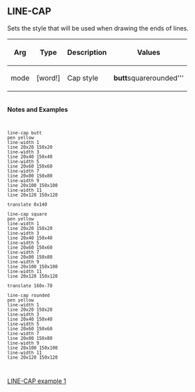 == LINE-CAP== 

Sets the style that will be used when drawing the ends of lines.

{| cellspacing="1" cellpadding="4" border="0" style="background: black; color: black"
! bgcolor="silver" | Arg 
! bgcolor="silver" | Type 
! bgcolor="silver" | Description
! bgcolor="silver" | Values
|- 
| bgcolor="white" | mode
| bgcolor="white" | [word!]
| bgcolor="white" | Cap style
| bgcolor="white" | '''butt
'''square'''
'''rounded'''
|}
<br>'''Notes and Examples'''
<code><pre>
line-cap butt
pen yellow
line-width 1
line 20x20 150x20
line-width 3
line 20x40 150x40
line-width 5
line 20x60 150x60
line-width 7
line 20x80 150x80
line-width 9
line 20x100 150x100
line-width 11
line 20x120 150x120

translate 0x140

line-cap square
pen yellow
line-width 1
line 20x20 150x20
line-width 3
line 20x40 150x40
line-width 5
line 20x60 150x60
line-width 7
line 20x80 150x80
line-width 9
line 20x100 150x100
line-width 11
line 20x120 150x120

translate 160x-70

line-cap rounded
pen yellow
line-width 1
line 20x20 150x20
line-width 3
line 20x40 150x40
line-width 5
line 20x60 150x60
line-width 7
line 20x80 150x80
line-width 9
line 20x100 150x100
line-width 11
line 20x120 150x120
</pre></code>
[[images/LINE-CAP-1.png|LINE-CAP example 1]]

<br>